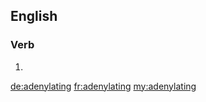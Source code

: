 ==English==

===Verb===
{{head|en}}

# {{present participle of|adenylate}}

[[de:adenylating]]
[[fr:adenylating]]
[[my:adenylating]]